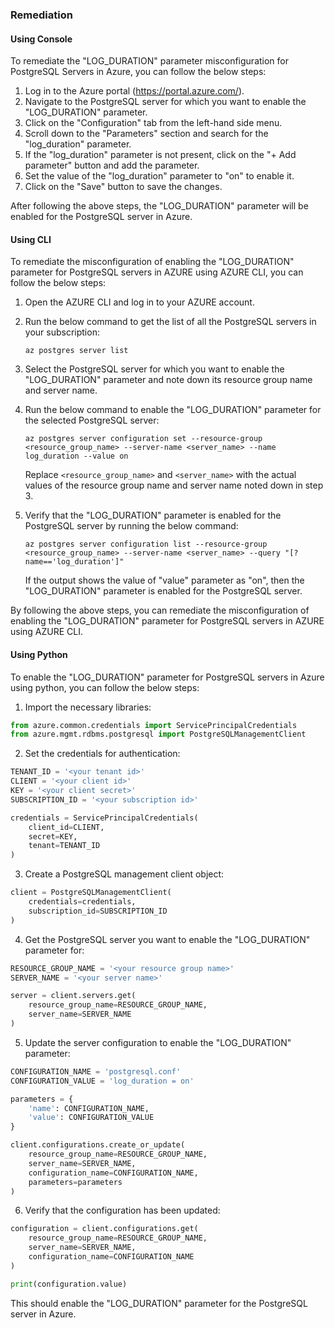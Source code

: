 ### Remediation

#### Using Console

To remediate the "LOG_DURATION" parameter misconfiguration for PostgreSQL Servers in Azure, you can follow the below steps:

1. Log in to the Azure portal (https://portal.azure.com/).
2. Navigate to the PostgreSQL server for which you want to enable the "LOG_DURATION" parameter.
3. Click on the "Configuration" tab from the left-hand side menu.
4. Scroll down to the "Parameters" section and search for the "log_duration" parameter.
5. If the "log_duration" parameter is not present, click on the "+ Add parameter" button and add the parameter.
6. Set the value of the "log_duration" parameter to "on" to enable it.
7. Click on the "Save" button to save the changes.

After following the above steps, the "LOG_DURATION" parameter will be enabled for the PostgreSQL server in Azure.

#### Using CLI

To remediate the misconfiguration of enabling the "LOG_DURATION" parameter for PostgreSQL servers in AZURE using AZURE CLI, you can follow the below steps:

1. Open the AZURE CLI and log in to your AZURE account.
2. Run the below command to get the list of all the PostgreSQL servers in your subscription:

   ```
   az postgres server list
   ```

3. Select the PostgreSQL server for which you want to enable the "LOG_DURATION" parameter and note down its resource group name and server name.
4. Run the below command to enable the "LOG_DURATION" parameter for the selected PostgreSQL server:

   ```
   az postgres server configuration set --resource-group <resource_group_name> --server-name <server_name> --name log_duration --value on
   ```

   Replace `<resource_group_name>` and `<server_name>` with the actual values of the resource group name and server name noted down in step 3.

5. Verify that the "LOG_DURATION" parameter is enabled for the PostgreSQL server by running the below command:

   ```
   az postgres server configuration list --resource-group <resource_group_name> --server-name <server_name> --query "[?name=='log_duration']"
   ```

   If the output shows the value of "value" parameter as "on", then the "LOG_DURATION" parameter is enabled for the PostgreSQL server.

By following the above steps, you can remediate the misconfiguration of enabling the "LOG_DURATION" parameter for PostgreSQL servers in AZURE using AZURE CLI.

#### Using Python

To enable the "LOG_DURATION" parameter for PostgreSQL servers in Azure using python, you can follow the below steps:

1. Import the necessary libraries:

```python
from azure.common.credentials import ServicePrincipalCredentials
from azure.mgmt.rdbms.postgresql import PostgreSQLManagementClient
```

2. Set the credentials for authentication:

```python
TENANT_ID = '<your tenant id>'
CLIENT = '<your client id>'
KEY = '<your client secret>'
SUBSCRIPTION_ID = '<your subscription id>'

credentials = ServicePrincipalCredentials(
    client_id=CLIENT,
    secret=KEY,
    tenant=TENANT_ID
)
```

3. Create a PostgreSQL management client object:

```python
client = PostgreSQLManagementClient(
    credentials=credentials,
    subscription_id=SUBSCRIPTION_ID
)
```

4. Get the PostgreSQL server you want to enable the "LOG_DURATION" parameter for:

```python
RESOURCE_GROUP_NAME = '<your resource group name>'
SERVER_NAME = '<your server name>'

server = client.servers.get(
    resource_group_name=RESOURCE_GROUP_NAME,
    server_name=SERVER_NAME
)
```

5. Update the server configuration to enable the "LOG_DURATION" parameter:

```python
CONFIGURATION_NAME = 'postgresql.conf'
CONFIGURATION_VALUE = 'log_duration = on'

parameters = {
    'name': CONFIGURATION_NAME,
    'value': CONFIGURATION_VALUE
}

client.configurations.create_or_update(
    resource_group_name=RESOURCE_GROUP_NAME,
    server_name=SERVER_NAME,
    configuration_name=CONFIGURATION_NAME,
    parameters=parameters
)
```

6. Verify that the configuration has been updated:

```python
configuration = client.configurations.get(
    resource_group_name=RESOURCE_GROUP_NAME,
    server_name=SERVER_NAME,
    configuration_name=CONFIGURATION_NAME
)

print(configuration.value)
```

This should enable the "LOG_DURATION" parameter for the PostgreSQL server in Azure.

